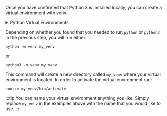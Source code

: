 Once you have confirmed that Python 3 is installed locally, you can create a virtual environment with venv.

<details>
<summary>Python Virtual Environments</summary>
We have chosen to use venv for virtual environments in this guide, because it is included with Python 3. You are not limited to using venv, and can just as easily install Great Expectations into virtual environments with tools such as virtualenv, pyenv, etc.
</details>

Depending on whether you found that you needed to run `python` or `python3` in the previous step, you will run either:

```console title="Terminal command"
python -m venv my_venv
```

or

```console title="Terminal command"
python3 -m venv my_venv
```

This command will create a new directory called `my_venv` where your virtual environment is located. In order to activate the virtual environment run:

```console title="Terminal command"
source my_venv/bin/activate
```

:::tip
You can name your virtual environment anything you like.  Simply replace `my_venv` in the examples above with the name that you would like to use.
:::